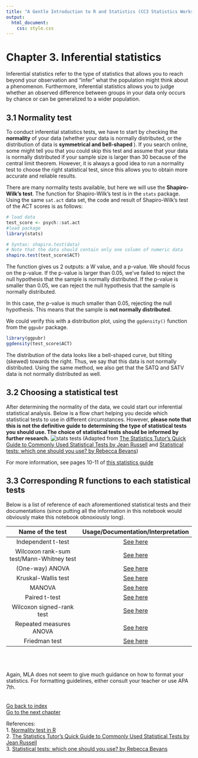 ```yaml
---
title: "A Gentle Introduction to R and Statistics (CC3 Statistics Workshop)"
output:
  html_document:
    css: style.css
---
```


# Chapter 3. Inferential statistics

Inferential statistics refer to the type of statistics that allows you to reach beyond your observation and "infer" what the population might think about a phenomenon. Furthermore, inferential statistics allows you to judge whether an observed difference between groups in your data only occurs by chance or can be generalized to a wider population. 

## 3.1 Normality test

To conduct inferential statistics tests, we have to start by checking the <strong>normality</strong> of your data (whether your data is normally distributed, or the distribution of data is <strong> symmetrical and bell-shaped </strong>). If you search online, some might tell you that you could skip this test and assume that your data is normally distributed if your sample size is larger than 30 because of the central limit theorem. However, it is always a good idea to run a normality test to choose the right statistical test, since this allows you to obtain more accurate and reliable results. 

There are many normality tests available, but here we will use the <strong>Shapiro-Wilk's test</strong>. The function for Shapiro-Wilk's test is in the `stats` package. Using the same `sat.act` data set, the code and result of Shapiro-Wilk's test of the ACT scores is as follows: 

``` r
# load data
test_score <- psych::sat.act
#load package
library(stats) 

# Syntax: shapiro.test(data)  
# Note that the data should contain only one column of numeric data
shapiro.test(test_score$ACT)
```

The function gives us 2 outputs: a W value, and a p-value. We should focus on the p-value. If the p-value is larger than 0.05, we've failed to reject the null hypothesis that the sample is normally distributed. If the p-value is smaller than 0.05, we can reject the null hypothesis that the sample is normally distributed. 

In this case, the p-value is much smaller than 0.05, rejecting the null hypothesis. This means that the sample is <strong>not normally distributed</strong>. 

We could verify this with a distribution plot, using the `ggdensity()` function from the `ggpubr` package. 
``` r
library(ggpubr)
ggdensity(test_score$ACT)
```

The distribution of the data looks like a bell-shaped curve, but tilting (skewed) towards the right. Thus, we say that this data is not normally distributed. Using the same method, we also get that the SATQ and SATV data is not normally distributed as well. 

## 3.2 Choosing a statistical test

After determining the normality of the data, we could start our inferential statistical analysis. Below is a flow chart helping you decide which statistical tests to use in different circumstances. However, <strong> please note that this is not the definitive guide to determining the type of statistical tests you should use. The choice of statistical tests should be informed by further research.</strong>
![stats tests](stats_tests.png)
(Adapted from [The Statistics Tutor’s Quick Guide to Commonly Used Statistical Tests by Jean Russell](https://www.statstutor.ac.uk/resources/uploaded/tutorsquickguidetostatistics.pdf) and [Statistical tests: which one should you use? by Rebecca Bevans](https://www.scribbr.com/statistics/statistical-tests/))

For more information, see pages 10-11 of [this statistics guide](https://www.statstutor.ac.uk/resources/uploaded/tutorsquickguidetostatistics.pdf)

## 3.3 Corresponding R functions to each statistical tests
Below is a list of reference of each aforementioned statistical tests and their documentations (since putting all the information in this notebook would obviously make this notebook obnoxiously long).

| Name of the test |  Usage/Documentation/Interpretation  |
|:---------------------:|:---------------------:|
| Independent t-test| [See here](http://www.sthda.com/english/wiki/unpaired-two-samples-t-test-in-r)|
| Wilcoxon rank-sum test/Mann-Whitney test| [See here](http://www.sthda.com/english/wiki/unpaired-two-samples-wilcoxon-test-in-r)|
| (One-way) ANOVA | [See here](http://www.sthda.com/english/wiki/one-way-anova-test-in-r)|
| Kruskal-Wallis test| [See here](http://www.sthda.com/english/wiki/kruskal-wallis-test-in-r)|
| MANOVA | [See here](http://www.sthda.com/english/wiki/manova-test-in-r-multivariate-analysis-of-variance)| | ANOSIM| [See here](https://www.rdocumentation.org/packages/vegan/versions/2.3-5/topics/anosim)| 
| Paired t-test| [See here](http://www.sthda.com/english/wiki/paired-samples-t-test-in-r) | 
| Wilcoxon signed-rank test| [See here](http://www.sthda.com/english/wiki/paired-samples-wilcoxon-test-in-r)| 
| Repeated measures ANOVA| [See here](https://www.datanovia.com/en/lessons/repeated-measures-anova-in-r/)| 
| Friedman test| [See here](https://www.datanovia.com/en/lessons/friedman-test-in-r/) | 
<br><br><br>
Again, MLA does not seem to give much guidance on how to format your statistics. For formatting guidelines, either consult your teacher or use APA 7th. 
<br><br><br>
[Go back to index](https://ludougan123234.github.io/Index.html) <br>
[Go to the next chapter](https://ludougan123234.github.io/Chapter_4.html)

References: <br>
1. [Normality test in R](http://www.sthda.com/english/wiki/normality-test-in-r) <br>
2. [The Statistics Tutor’s Quick Guide to Commonly Used Statistical Tests by Jean Russell](https://www.statstutor.ac.uk/resources/uploaded/tutorsquickguidetostatistics.pdf)<br>
3. [Statistical tests: which one should you use? by Rebecca Bevans](https://www.scribbr.com/statistics/statistical-tests/)<br>